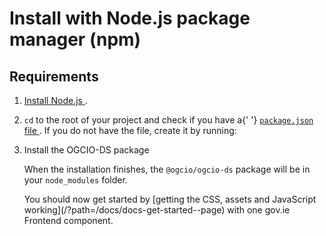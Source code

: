 
<Meta title="Docs/Install with npm" />

<h1>Install with Node.js package manager (npm)</h1>
<h2>Requirements</h2>
<ol>
  <li>
    <p>
      <a href="https://nodejs.org/en/" target="_blank" rel="noopener">
        Install Node.js
      </a>
      .
    </p>
  </li>
  <li>
    <p>
      <code>cd</code> to the root of your project and check if you have a{' '}
      <a
        href="https://docs.npmjs.com/files/package.json"
        target="_blank"
        rel="noopener"
      >
        <code>package.json</code> file
      </a>
      . If you do not have the file, create it by running:
    </p>
    <CodeSnippet code="npm init" />
  </li>
  <li>
    <p>Install the OGCIO-DS package</p>
    <CodeSnippet code="npm install @ogcio/ogcio-ds --save" />
    <p>
      When the installation finishes, the <code>@ogcio/ogcio-ds</code> package
      will be in your <code>node_modules</code> folder.
    </p>
    <p>
      You should now get started by [getting the CSS, assets and JavaScript
      working](/?path=/docs/docs-get-started--page) with one gov.ie Frontend
      component.
    </p>
  </li>
</ol>
